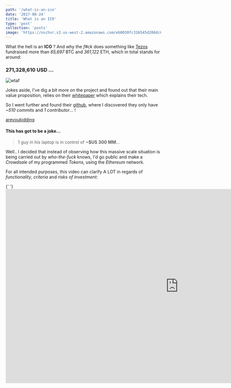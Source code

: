 ```yaml
---
path: '/what-is-an-ico'
date: '2017-08-24'
title: 'What is an ICO'
type: 'post'
collection: 'posts'
image: 'https://oschvr.s3.us-west-2.amazonaws.com/eb0030fc316545d286dc699d2ecc4cdc.png'
---
```


What the hell is an **ICO** ? And why the _f#ck_ does something like [Tezos](https://www.tezos.com/) fundraised more than _65,697_ BTC and _361,122_ ETH, which in total stands for around:

### 271,328,610 USD ...

![wtaf](http://s2.quickmeme.com/img/0a/0a491aa4d69a9c0c7c9b516c78e1092e7272fea24b4ac205f5944781e2dad439.jpg)

Jokes aside, I've dig a bit more on the project and found out that their main value proposition, relies on their [whitepaper](https://www.tezos.com/static/papers/Tezos_Overview.pdf) which explains their tech.

So I went further and found their [github](https://github.com/tezos/tezos), where I discovered they only have _~510 commits_ and _1 contributor_... !

[areyoukidding](http://i0.kym-cdn.com/photos/images/original/000/285/353/39a.jpg)

#### This has got to be a joke...

> 1 guy in his laptop is in control of **~\$US 300 MM**...

Well.. I decided that instead of observing how this massive scale situation is being carried out by _who-the-fuck_ knows, I'd go public and make a _Crowdsale_ of my programmed _Tokens_, using the _Ethereum_ network.

For all intended purposes, this video can clarify A LOT in regards of _functionality_, _criteria_ and _risks of investment_:

<div class="text-center">
  {' '}
  <iframe
    width="1120"
    height="630"
    src="https://www.youtube.com/embed/3U6wdkke6Js"
    frameborder="0"
    allowfullscreen
  />{' '}
</div>

Take a look at what [Filecoin](https://www.crowdfundinsider.com/2017/08/120952-filecoin-ico-raised-200-million-much-higher-can-go/) did.
